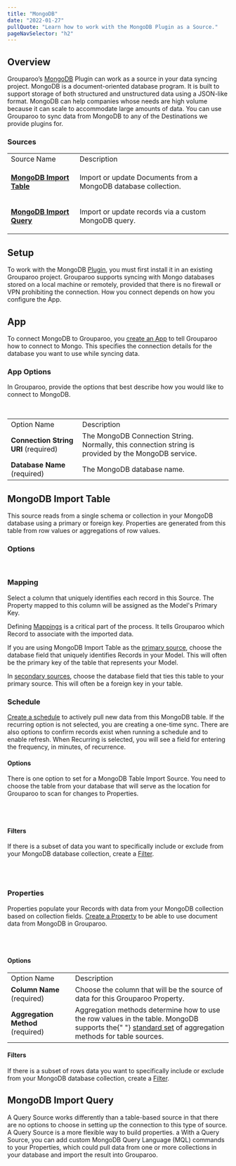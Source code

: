 ```yaml
---
title: "MongoDB"
date: "2022-01-27"
pullQuote: "Learn how to work with the MongoDB Plugin as a Source."
pageNavSelector: "h2"
---
```


<PluginDocsLinks plugin="Mongo" />

## Overview

Grouparoo’s [MongoDB](https://www.mongodb.com/) Plugin can work as a source in your data syncing project. MongoDB is a document-oriented database program. It is built to support storage of both structured and unstructured data using a JSON-like format. MongoDB can help companies whose needs are high volume because it can scale to accommodate large amounts of data. You can use Grouparoo to sync data from MongoDB to any of the Destinations we provide plugins for.

### Sources

<table className='docTable'>
    <tablebody>
  <tr>
   <td>Source Name
   </td>
   <td>Description
   </td>
  </tr>
  <tr>
   <td><strong>

<a href="##mongodb-import-table">MongoDB Import Table</a></strong>
   </td>
   <td>Import or update Documents from a MongoDB database collection.
   </td>
  </tr>
  <tr>
   <td><strong>

<a href="#mongodb-import-query">MongoDB Import Query</a></strong>
   </td>
   <td>Import or update records via a custom MongoDB query.
   </td>
  </tr>
  </tablebody>
</table>

## Setup

To work with the MongoDB [Plugin](https://www.grouparoo.com/docs/getting-started/product-concepts#plugin), you must first install it in an existing Grouparoo project. Grouparoo supports syncing with Mongo databases stored on a local machine or remotely, provided that there is no firewall or VPN prohibiting the connection. How you connect depends on how you configure the App.

## App

To connect MongoDB to Grouparoo, you [create an App](https://www.grouparoo.com/docs/config/apps) to tell Grouparoo how to connect to Mongo. This specifies the connection details for the database you want to use while syncing data.

### App Options

In Grouparoo, provide the options that best describe how you would like to connect to MongoDB.

<ImageInBrowserFrame
  src="/images/docs/integrations/mongo/app/options.png"
  alt="Mongo App Options"
  width={750}
  height={236}
/>
<br />

<table className="docTable">
  <tablebody>
    <tr>
      <td>Option Name</td>
      <td>Description</td>
    </tr>
    <tr>
      <td>
        <strong>Connection String URI</strong> (required)
      </td>
      <td>
        The MongoDB Connection String. Normally, this connection string is
        provided by the MongoDB service.
      </td>
    </tr>
    <tr>
      <td>
        <strong>Database Name </strong>(required)
      </td>
      <td>The MongoDB database name.</td>
    </tr>
  </tablebody>
</table>

## MongoDB Import Table

This source reads from a single schema or collection in your MongoDB database using a primary or foreign key. Properties are generated from this table from row values or aggregations of row values.

### Options

<ImageInBrowserFrame
  src="/images/docs/integrations/mongo/import-table/options.png"
  alt="Mongo Import Table Options"
  width={750}
  height={140}
/>
<br />

### Mapping

Select a column that uniquely identifies each record in this Source. The Property mapped to this column will be assigned as the Model's Primary Key.

Defining [Mappings](https://www.grouparoo.com/docs/getting-started/product-concepts#mapping) is a critical part of the process. It tells Grouparoo which Record to associate with the imported data.

If you are using MongoDB Import Table as the [primary source](/docs/config/sources#configuring-primary-source), choose the database field that uniquely identifies Records in your Model. This will often be the primary key of the table that represents your Model.

In [secondary sources](/docs/config/sources#configuring-secondary-sources), choose the database field that ties this table to your primary source. This will often be a foreign key in your table.

### Schedule

[Create a schedule](/docs/config/sources#step-3-add-a-schedule) to actively pull new data from this MongoDB table. If the recurring option is not selected, you are creating a one-time sync. There are also options to confirm records exist when running a schedule and to enable refresh. When Recurring is selected, you will see a field for entering the frequency, in minutes, of recurrence.

#### Options

There is one option to set for a MongoDB Table Import Source. You need to choose the table from your database that will serve as the location for Grouparoo to scan for changes to Properties.

<ImageInBrowserFrame
  src="/images/docs/integrations/mongo/import-table/schedule.png"
  alt="Mongo Import Table Schedule"
  width={750}
  height={211}
/>
<br />
<br />

#### Filters

If there is a subset of data you want to specifically include or exclude from your MongoDB database collection, create a [Filter](https://www.grouparoo.com/docs/getting-started/product-concepts#filter).

<ImageInBrowserFrame
  src="/images/docs/integrations/mongo/import-table/filters.png"
  alt="Mongo Import Table Filters"
  width={750}
  height={386}
/>
<br />
<br />

### Properties

Properties populate your Records with data from your MongoDB collection based on collection fields. [Create a Property](https://www.grouparoo.com/docs/config/properties) to be able to use document data from MongoDB in Grouparoo.

<ImageInBrowserFrame
  src="/images/docs/integrations/mongo/import-table/properties.png"
  alt="Mongo Import Table Properties"
  width={750}
  height={723}
/>
<br />
<br />

#### Options

<table className="docTable">
  <tablebody>
    <tr>
      <td>Option Name</td>
      <td>Description</td>
    </tr>
    <tr>
      <td>
        <strong>Column Name</strong> (required)
      </td>
      <td>
        Choose the column that will be the source of data for this Grouparoo
        Property.
      </td>
    </tr>
    <tr>
      <td>
        <strong>Aggregation Method</strong> (required)
      </td>
      <td>
        Aggregation methods determine how to use the row values in the table.
        MongoDB supports the{" "}
        <a href="/docs/support/config-files#properties">standard set</a> of
        aggregation methods for table sources.
      </td>
    </tr>
  </tablebody>
</table>

#### Filters

If there is a subset of rows data you want to specifically include or exclude from your MongoDB database collection, create a [Filter](https://www.grouparoo.com/docs/getting-started/product-concepts#filter).

## MongoDB Import Query

A Query Source works differently than a table-based source in that there are no options to choose in setting up the connection to this type of source. A Query Source is a more flexible way to build properties.
a
With a Query Source, you can add custom MongoDB Query Language (MQL) commands to your Properties, which could pull data from one or more collections in your database and import the result into Grouparoo.

<PluginDocsIntegrationNotes plugin="MongoDB" />
